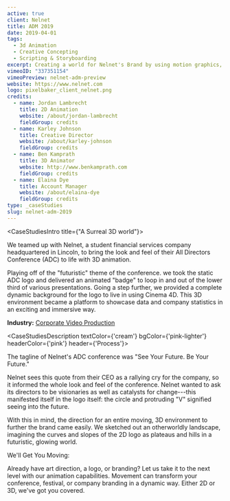 ```yaml
---
active: true
client: Nelnet
title: ADM 2019
date: 2019-04-01
tags:
  - 3d Animation
  - Creative Concepting
  - Scripting & Storyboarding
excerpt: Creating a world for Nelnet's Brand by using motion graphics, 3D animation, modeling, and texturing.
vimeoID: "337351154"
vimeoPreview: nelnet-adm-preview
website: https://www.nelnet.com
logo: pixelbaker_client_nelnet.png
credits:
  - name: Jordan Lambrecht
    title: 2D Animation
    website: /about/jordan-lambrecht
    fieldGroup: credits
  - name: Karley Johnson
    title: Creative Director
    website: /about/karley-johnson
    fieldGroup: credits
  - name: Ben Kamprath
    title: 3D Animator
    website: http://www.benkamprath.com
    fieldGroup: credits
  - name: Elaina Dye
    title: Account Manager
    website: /about/elaina-dye
    fieldGroup: credits
type: _caseStudies
slug: nelnet-adm-2019
---
```


<CaseStudiesIntro title={"A Surreal 3D world"}>

We teamed up with Nelnet, a student financial services company headquartered in Lincoln, to bring the look and feel of their All Directors Conference (ADC) to life with 3D animation.

Playing off of the "futuristic" theme of the conference. we took the static ADC logo and delivered an animated "badge" to loop in and out of the lower third of various presentations. Going a step further, we provided a complete dynamic background for the logo to live in using Cinema 4D. This 3D environment became a platform to showcase data and company statistics in an exciting and immersive way.

**Industry:** [Corporate Video Production](/industries/corporate-video-production)

</CaseStudiesIntro>

<CaseStudiesDescription textColor={'cream'} bgColor={'pink-lighter'} headerColor={'pink'} header={'Process'}>

The tagline of Nelnet's ADC conference was "See Your Future. Be Your Future."

Nelnet sees this quote from their CEO as a rallying cry for the company, so it informed the whole look and feel of the conference. Nelnet wanted to ask its directors to be visionaries as well as catalysts for change---this manifested itself in the logo itself: the circle and protruding "V" signified seeing into the future.

With this in mind, the direction for an entire moving, 3D environment to further the brand came easily. We sketched out an otherworldly landscape, imagining the curves and slopes of the 2D logo as plateaus and hills in a futuristic, glowing world.

We'll Get You Moving:

Already have art direction, a logo, or branding? Let us take it to the next level with our animation capabilities. Movement can transform your conference, festival, or company branding in a dynamic way. Either 2D or 3D, we've got you covered.

</CaseStudiesDescription>
